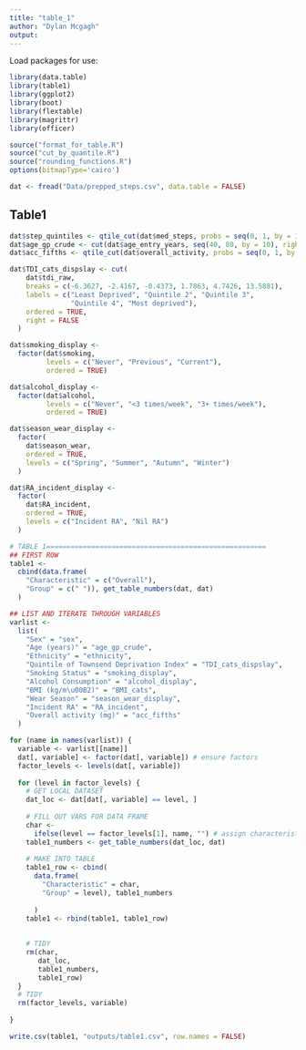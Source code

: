 ```yaml
---
title: "table_1"
author: "Dylan Mcgagh"
output:
---
```


Load packages for use:
```r
library(data.table)
library(table1)
library(ggplot2)
library(boot)
library(flextable)
library(magrittr)
library(officer)

source("format_for_table.R")
source("cut_by_quantile.R")
source("rounding_functions.R")
options(bitmapType='cairo')

```

```r
dat <- fread("Data/prepped_steps.csv", data.table = FALSE) 
```

## Table1

```r
dat$step_quintiles <- qtile_cut(dat$med_steps, probs = seq(0, 1, by = 1/5))
dat$age_gp_crude <- cut(dat$age_entry_years, seq(40, 80, by = 10), right = FALSE, labels = c("40-49", "50-59", "60-69", "70-79"))
dat$acc_fifths <- qtile_cut(dat$overall_activity, probs = seq(0, 1, by = (1/5)))

dat$TDI_cats_dispslay <- cut(
    dat$tdi_raw,
    breaks = c(-6.3627, -2.4167, -0.4373, 1.7863, 4.7426, 13.5881),
    labels = c("Least Deprived", "Quintile 2", "Quintile 3", 
               "Quintile 4", "Most deprived"),
    ordered = TRUE,
    right = FALSE
  )

dat$smoking_display <-
  factor(dat$smoking,
         levels = c("Never", "Previous", "Current"),
         ordered = TRUE)

dat$alcohol_display <-
  factor(dat$alcohol,
         levels = c("Never", "<3 times/week", "3+ times/week"),
         ordered = TRUE)

dat$season_wear_display <-
  factor(
    dat$season_wear,
    ordered = TRUE,
    levels = c("Spring", "Summer", "Autumn", "Winter")
  )

dat$RA_incident_display <-
  factor(
    dat$RA_incident,
    ordered = TRUE,
    levels = c("Incident RA", "Nil RA")
  )

```

```r
# TABLE 1======================================================
## FIRST ROW
table1 <-
  cbind(data.frame(
    "Characteristic" = c("Overall"),
    "Group" = c(" ")), get_table_numbers(dat, dat)
  )

## LIST AND ITERATE THROUGH VARIABLES 
varlist <-
  list(
    "Sex" = "sex",
    "Age (years)" = "age_gp_crude",
    "Ethnicity" = "ethnicity",
    "Quintile of Townsend Deprivation Index" = "TDI_cats_dispslay",
    "Smoking Status" = "smoking_display",
    "Alcohol Consumption" = "alcohol_display",
    "BMI (kg/m\u00B2)" = "BMI_cats",
    "Wear Season" = "season_wear_display",
    "Incident RA" = "RA_incident",
    "Overall activity (mg)" = "acc_fifths"
  )

for (name in names(varlist)) {
  variable <- varlist[[name]]
  dat[, variable] <- factor(dat[, variable]) # ensure factors
  factor_levels <- levels(dat[, variable])
  
  for (level in factor_levels) {
    # GET LOCAL DATASET
    dat_loc <- dat[dat[, variable] == level, ]
    
    # FILL OUT VARS FOR DATA FRAME
    char <-
      ifelse(level == factor_levels[1], name, "") # assign characteristic name only for first
    table1_numbers <- get_table_numbers(dat_loc, dat)
    
    # MAKE INTO TABLE
    table1_row <- cbind(
      data.frame(
        "Characteristic" = char,
        "Group" = level), table1_numbers
       
      )
    table1 <- rbind(table1, table1_row)
    
    
    # TIDY
    rm(char,
       dat_loc,
       table1_numbers,
       table1_row)
  }
  # TIDY
  rm(factor_levels, variable)
  
}

write.csv(table1, "outputs/table1.csv", row.names = FALSE)
```